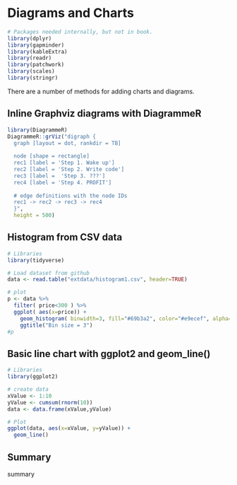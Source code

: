 # Diagrams and Charts {#diagrams}

```r
# Packages needed internally, but not in book.
library(dplyr)
library(gapminder)
library(kableExtra)
library(readr)
library(patchwork)
library(scales)
library(stringr)
```

There are a number of methods for adding charts and diagrams.

## Inline Graphviz diagrams with DiagrammeR

``` r
library(DiagrammeR)
DiagrammeR::grViz("digraph {
  graph [layout = dot, rankdir = TB]
  
  node [shape = rectangle]        
  rec1 [label = 'Step 1. Wake up']
  rec2 [label = 'Step 2. Write code']
  rec3 [label =  'Step 3. ???']
  rec4 [label = 'Step 4. PROFIT']
  
  # edge definitions with the node IDs
  rec1 -> rec2 -> rec3 -> rec4
  }",
  height = 500)
```

## Histogram from CSV data

``` r
# Libraries
library(tidyverse)

# Load dataset from github
data <- read.table("extdata/histogram1.csv", header=TRUE)

# plot
p <- data %>%
  filter( price<300 ) %>%
  ggplot( aes(x=price)) +
    geom_histogram( binwidth=3, fill="#69b3a2", color="#e9ecef", alpha=0.9) +
    ggtitle("Bin size = 3")
#p
```

## Basic line chart with ggplot2 and geom_line()

``` r
# Libraries
library(ggplot2)

# create data
xValue <- 1:10
yValue <- cumsum(rnorm(10))
data <- data.frame(xValue,yValue)

# Plot
ggplot(data, aes(x=xValue, y=yValue)) +
  geom_line()
```

## Summary
summary